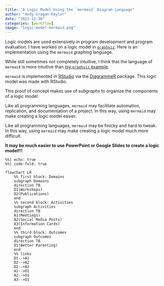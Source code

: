```yaml
---
title: "A Logic Model Using the `mermaid` Diagram Language"
author: "Andy Grogan-Kaylor"
date: "2023-12-30"
categories: [workflow]
image: "logic-model-mermaid.png"
---
```


Logic models are used extensively in program development and program evaluation. I have worked on a logic model in [`graphviz`](../logic-models/). Here is an implementation using the `mermaid` graphing language.

While still sometimes not completely intuitive, I think that the language of `mermaid` is more intuitive than [my `graphviz` example](https://agrogan1.github.io/teaching/logic-models/logic-models.html).

`mermaid` is implemented in [RStudio](https://www.rstudio.com/) via the [DiagrammeR](https://rich-iannone.github.io/DiagrammeR/) package. This logic model was made with RStudio.

This proof of concept makes use of *subgraphs* to organize the components of a logic model.

Like all programming languages, `mermaid` may facilitate automation, replication, and documentation of a project. In this way, using `mermaid` may make creating a logic model easier.

Like all programming languages, `mermaid` may be finicky and hard to tweak. In this way, using `mermaid` may make creating a logic model much more difficult. 

**It may be much easier to use PowerPoint or Google Slides to create a logic model!!!**


```mermaid
%%| echo: true
%%| code-fold: true

flowchart LR
    %% first block: Domains
    subgraph Domains
    direction TB
    D1(Workshops)
    D2(Publications)
    end
    %% second block: Activities
    subgraph Activities
    direction TB
    A1(Meetings)
    A2(Social Media Posts)
    A3(Information Cards)
    end
    %% third block: Outcomes
    subgraph Outcomes
    direction TB
    O1(Better Parenting)
    end
    %% links
    D1-->A1
    D2-->A2
    D2-->A3
    A1-->O1
    A2-->O1
    A3-->O1
    
```

